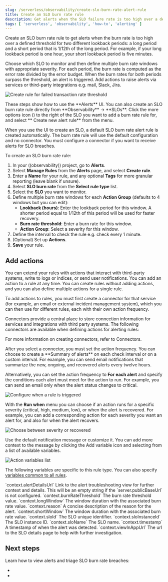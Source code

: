 ```yaml
---
slug: /serverless/observability/create-slo-burn-rate-alert-rule
title: Create an SLO burn rate rule
description: Get alerts when the SLO failure rate is too high over a defined period of time.
tags: [ 'serverless', 'observability', 'how-to', 'alerting' ]
---
```


<p><DocBadge template="technical preview" /></p>



<Roles role="Editor" goal="create rules for alerting" />

Create an SLO burn rate rule to get alerts when the burn rate is too high over a defined threshold for two different lookback periods: a long period and a short period that is 1/12th of the long period. For example, if your long lookback period is one hour, your short lookback period is five minutes.

Choose which SLO to monitor and then define multiple burn rate windows with appropriate severity. For each period, the burn rate is computed as the error rate divided by the error budget. When the burn rates for both periods surpass the threshold, an alert is triggered. Add actions to raise alerts via services or third-party integrations e.g. mail, Slack, Jira.

![Create rule for failed transaction rate threshold](../images/slo-alerts-create-rule.png)

<DocCallOut title="Tip">
These steps show how to use the **Alerts** UI. You can also create an SLO burn rate rule directly from **Observability** → **SLOs**.
Click the more options icon (<DocIcon type="boxesVertical" title="More options" />) to the right of the SLO you want to add a burn rate rule for, and select **<DocIcon type="bell" title="Bell" /> Create new alert rule** from the menu.

When you use the UI to create an SLO, a default SLO burn rate alert rule is created automatically.
The burn rate rule will use the default configuration and no connector.
You must configure a connector if you want to receive alerts for SLO breaches.
</DocCallOut>

To create an SLO burn rate rule:

1. In your ((observability)) project, go to **Alerts**.
1. Select **Manage Rules** from the **Alerts** page, and select **Create rule**.
1. Enter a **Name** for your rule, and any optional **Tags** for more granular reporting (leave blank if unsure).
1. Select **SLO burn rate** from the **Select rule type** list.
1. Select the **SLO** you want to monitor.
1. Define multiple burn rate windows for each **Action Group** (defaults to 4 windows but you can edit):
    * **Lookback (hours)**: Enter the lookback period for this window. A shorter period equal to 1/12th of this period will be used for faster recovery.
    * **Burn rate threshold**: Enter a burn rate for this window.
    * **Action Group**: Select a severity for this window.
1. Define the interval to check the rule e.g. check every 1 minute.
1. (Optional) Set up **Actions**.
1. **Save** your rule.

## Add actions

You can extend your rules with actions that interact with third-party systems, write to logs or indices, or send user notifications. You can add an action to a rule at any time. You can create rules without adding actions, and you can also define multiple actions for a single rule.

To add actions to rules, you must first create a connector for that service (for example, an email or external incident management system), which you can then use for different rules, each with their own action frequency.

<DocAccordion buttonContent="Connector types">
Connectors provide a central place to store connection information for services and integrations with third party systems.
The following connectors are available when defining actions for alerting rules:

<Connectors />

For more information on creating connectors, refer to <DocLink slug="/serverless/action-connectors">Connectors</DocLink>.

</DocAccordion>

<DocAccordion buttonContent="Action frequency">
After you select a connector, you must set the action frequency. You can choose to create a **Summary of alerts** on each check interval or on a custom interval. For example, you can send email notifications that summarize the new, ongoing, and recovered alerts every twelve hours.

Alternatively, you can set the action frequency to **For each alert** and specify the conditions each alert must meet for the action to run. For example, you can send an email only when the alert status changes to critical.

![Configure when a rule is triggered](../images/alert-action-frequency.png)

With the **Run when** menu you can choose if an action runs for a specific severity (critical, high, medium, low), or when the alert is recovered. For example, you can add a corresponding action for each severity you want an alert for, and also for when the alert recovers.

![Choose between severity or recovered](../images/slo-action-frequency.png)
</DocAccordion>

<DocAccordion buttonContent="Action variables">
Use the default notification message or customize it.
You can add more context to the message by clicking the Add variable icon <DocIcon type="indexOpen" title="Add variable" /> and selecting from a list of available variables.

![Action variables list](../images/action-variables-popup.png)

The following variables are specific to this rule type.
You can also specify [variables common to all rules](((kibana-ref))/rule-action-variables.html).

<DocDefList>
   <DocDefTerm>`context.alertDetailsUrl`</DocDefTerm>
    <DocDefDescription>
        Link to the alert troubleshooting view for further context and details. This will be an empty string if the `server.publicBaseUrl` is not configured.
    </DocDefDescription>
    <DocDefTerm>`context.burnRateThreshold`</DocDefTerm>
    <DocDefDescription>
        The burn rate threshold value.
    </DocDefDescription>
    <DocDefTerm>`context.longWindow`</DocDefTerm>
    <DocDefDescription>
        The window duration with the associated burn rate value.
    </DocDefDescription>
    <DocDefTerm>`context.reason`</DocDefTerm>
    <DocDefDescription>
        A concise description of the reason for the alert.
    </DocDefDescription>
    <DocDefTerm>`context.shortWindow`</DocDefTerm>
    <DocDefDescription>
        The window duration with the associated burn rate value.
    </DocDefDescription>
    <DocDefTerm>`context.sloId`</DocDefTerm>
    <DocDefDescription>
        The SLO unique identifier.
    </DocDefDescription>
    <DocDefTerm>`context.sloInstanceId`</DocDefTerm>
    <DocDefDescription>
        The SLO instance ID.
    </DocDefDescription>
    <DocDefTerm>`context.sloName`</DocDefTerm>
    <DocDefDescription>
        The SLO name.
    </DocDefDescription>
    <DocDefTerm>`context.timestamp`</DocDefTerm>
    <DocDefDescription>
        A timestamp of when the alert was detected.
    </DocDefDescription>
    <DocDefTerm>`context.viewInAppUrl`</DocDefTerm>
    <DocDefDescription>
        The url to the SLO details page to help with further investigation.
    </DocDefDescription>
</DocDefList>

</DocAccordion>

## Next steps

Learn how to view alerts and triage SLO burn rate breaches:

* <DocLink slug="/serverless/observability/view-alerts"/>
* <DocLink slug="/serverless/observability/triage-slo-burn-rate-breaches"/>
